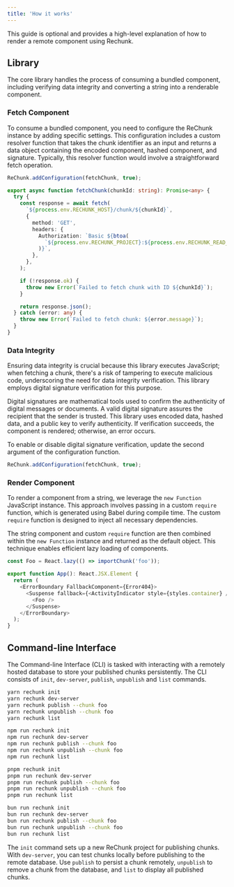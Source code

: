 ```yaml
---
title: 'How it works'
---
```


This guide is optional and provides a high-level explanation of how to render a remote component using Rechunk.

## Library

The core library handles the process of consuming a bundled component, including verifying data integrity and converting a string into a renderable component.

### Fetch Component

To consume a bundled component, you need to configure the ReChunk instance by adding specific settings. This configuration includes a custom resolver function that takes the chunk identifier as an input and returns a data object containing the encoded component, hashed component, and signature. Typically, this resolver function would involve a straightforward fetch operation.

```ts title="index.ts"
ReChunk.addConfiguration(fetchChunk, true);

export async function fetchChunk(chunkId: string): Promise<any> {
  try {
    const response = await fetch(
      `${process.env.RECHUNK_HOST}/chunk/${chunkId}`,
      {
        method: 'GET',
        headers: {
          Authorization: `Basic ${btoa(
            `${process.env.RECHUNK_PROJECT}:${process.env.RECHUNK_READ_KEY}`,
          )}`,
        },
      },
    );

    if (!response.ok) {
      throw new Error(`Failed to fetch chunk with ID ${chunkId}`);
    }

    return response.json();
  } catch (error: any) {
    throw new Error(`Failed to fetch chunk: ${error.message}`);
  }
}
```

### Data Integrity

Ensuring data integrity is crucial because this library executes JavaScript; when fetching a chunk, there's a risk of tampering to execute malicious code, underscoring the need for data integrity verification. This library employs digital signature verification for this purpose.

Digital signatures are mathematical tools used to confirm the authenticity of digital messages or documents. A valid digital signature assures the recipient that the sender is trusted. This library uses encoded data, hashed data, and a public key to verify authenticity. If verification succeeds, the component is rendered; otherwise, an error occurs.

To enable or disable digital signature verification, update the second argument of the configuration function.

```ts title="index.ts"
ReChunk.addConfiguration(fetchChunk, true);
```

### Render Component

To render a component from a string, we leverage the `new Function` JavaScript instance. This approach involves passing in a custom `require` function, which is generated using Babel during compile time. The custom `require` function is designed to inject all necessary dependencies.

The string component and custom `require` function are then combined within the `new Function` instance and returned as the default object. This technique enables efficient lazy loading of components.

```ts title="App.tsx"
const Foo = React.lazy(() => importChunk('foo'));

export function App(): React.JSX.Element {
  return (
    <ErrorBoundary FallbackComponent={Error404}>
      <Suspense fallback={<ActivityIndicator style={styles.container} />}>
        <Foo />
      </Suspense>
    </ErrorBoundary>
  );
}
```

## Command-line Interface

The Command-line Interface (CLI) is tasked with interacting with a remotely hosted database to store your published chunks persistently. The CLI consists of `init`, `dev-server`, `publish`, `unpublish` and `list` commands.


<Tabs>
<TabItem label="yarn">

```sh
yarn rechunk init
yarn rechunk dev-server
yarn rechunk publish --chunk foo
yarn rechunk unpublish --chunk foo
yarn rechunk list
```

</TabItem>
<TabItem label="npm">

```sh
npm run rechunk init
npm run rechunk dev-server
npm run rechunk publish --chunk foo
npm run rechunk unpublish --chunk foo
npm run rechunk list
```

</TabItem>
<TabItem label="pnpm">

```sh
pnpm rechunk init
pnpm run rechunk dev-server
pnpm run rechunk publish --chunk foo
pnpm run rechunk unpublish --chunk foo
pnpm run rechunk list
```

</TabItem>
<TabItem label="bun">

```sh
bun run rechunk init
bun run rechunk dev-server
bun run rechunk publish --chunk foo
bun run rechunk unpublish --chunk foo
bun run rechunk list
```

</TabItem>
</Tabs>

The `init` command sets up a new ReChunk project for publishing chunks. With `dev-server`, you can test chunks locally before publishing to the remote database. Use `publish` to persist a chunk remotely, `unpublish` to remove a chunk from the database, and `list` to display all published chunks.
